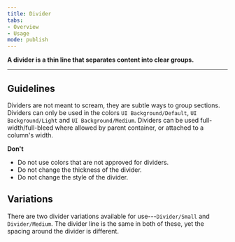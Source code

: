```yaml
---
title: Divider
tabs: 
- Overview
- Usage
mode: publish
---
```



**A divider is a thin line that separates content into clear groups.**
<!--One to two sentences as an introduction to the component-->

***

## Guidelines
<!--List how to use it, sizes, widths, grid interactions, color allowances -->
Dividers are not meant to scream, they are subtle ways to group sections. Dividers can only be used in the colors `UI Background/Default`, `UI Background/Light` and `UI Background/Medium`. Dividers can be used full-width/full-bleed where allowed by parent container, or attached to a column's width. 

<FigmaImage url="https://www.figma.com/file/0bGXR2sCwMVSDNyyzu5BXrO5/Desktop-UI?node-id=982%3A5365" />


**Don't** 
<!--Bullet point list if needed -->
* Do not use colors that are not approved for dividers. 
* Do not change the thickness of the divider.
* Do not change the style of the divider. 


## Variations 
<!--One ### heading per frame in Figma, explaining each component in that frame. One 'content' section per variation if needed -->

There are two divider variations available for use---`Divider/Small` and `Divider/Medium`. The divider line is the same in both of these, yet the spacing around the divider is different. 
